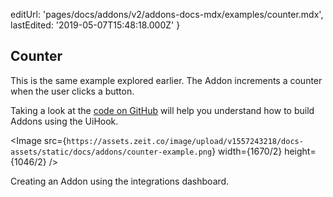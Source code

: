 
  editUrl: 'pages/docs/addons/v2/addons-docs-mdx/examples/counter.mdx',
  lastEdited: '2019-05-07T15:48:18.000Z'
}

## Counter

This is the same example explored earlier. The Addon increments a counter when the user clicks a button.

Taking a look at the [code on GitHub](https://github.com/zeit/addons-galary/tree/master/counter) will help you understand how to build Addons using the UiHook.

<Image
  src={`https://assets.zeit.co/image/upload/v1557243218/docs-assets/static/docs/addons/counter-example.png`}
  width={1670/2}
  height={1046/2}
/>
<Caption>Creating an Addon using the integrations dashboard.</Caption>
